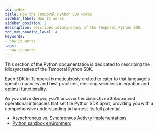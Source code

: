 ```yaml
---
id: index
title: How the Temporal Python SDK works
sidebar_label: How it works
sidebar_position: 2
description: Describes idiosyncrasy of the Temporal Python SDK.
toc_max_heading_level: 4
keywords:
- how it works
tags:
- how-it-works
---
```


<!-- THIS FILE IS GENERATED. DO NOT EDIT THIS FILE DIRECTLY -->

This section of the Python documentation is dedicated to describing the idiosyncrasies of the Temporal Python SDK.

Each SDK in Temporal is meticulously crafted to cater to that language's specific nuances and best practices, ensuring seamless integration and optimal functionality.

As you delve deeper, you'll uncover the distinctive attributes and operational intricacies that set the Python SDK apart, providing you with a comprehensive understanding to harness its full potential.

- [Asynchronous vs. Synchronous Activity implementations](/dev-guide/python/async-vs-sync)
- [Python sandbox environment](/dev-guide/python/sandbox)


